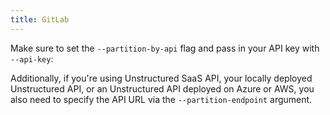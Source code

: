 ```yaml
---
title: GitLab
---
```



<SharedContentGitLab/>

Make sure to set the `--partition-by-api` flag and pass in your API key with `--api-key`:


<CodeGroup>

  <GitLabAPISh />

  <GitLabAPIPy />

</CodeGroup>

Additionally, if you're using Unstructured SaaS API, your locally deployed Unstructured API, or an Unstructured API
deployed on Azure or AWS, you also need to specify the API URL via the `--partition-endpoint` argument.